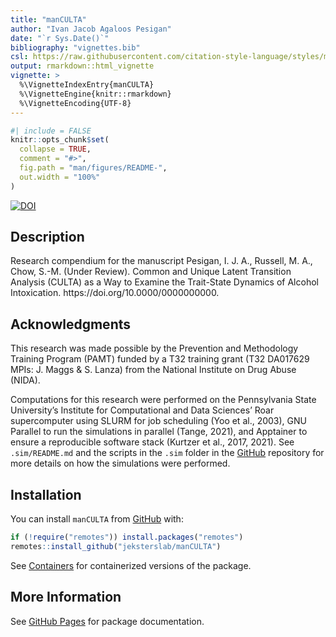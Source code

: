 ```yaml
---
title: "manCULTA"
author: "Ivan Jacob Agaloos Pesigan"
date: "`r Sys.Date()`"
bibliography: "vignettes.bib"
csl: https://raw.githubusercontent.com/citation-style-language/styles/master/apa.csl
output: rmarkdown::html_vignette
vignette: >
  %\VignetteIndexEntry{manCULTA}
  %\VignetteEngine{knitr::rmarkdown}
  %\VignetteEncoding{UTF-8}
---
```


<!-- README.md is generated from README.Rmd. Please edit that file -->

```r
#| include = FALSE
knitr::opts_chunk$set(
  collapse = TRUE,
  comment = "#>",
  fig.path = "man/figures/README-",
  out.width = "100%"
)
```

<!-- badges: start -->
[![DOI](https://zenodo.org/badge/DOI/10.0000/0000000000.svg)](https://doi.org/10.0000/0000000000)
<!-- badges: end -->

## Description

Research compendium for the manuscript Pesigan, I. J. A., Russell, M. A., Chow, S.-M. (Under Review). Common and Unique Latent Transition Analysis (CULTA) as a Way to Examine the Trait-State Dynamics of Alcohol Intoxication. https://doi.org/10.0000/0000000000.

## Acknowledgments

This research was made possible by the Prevention and Methodology Training Program (PAMT) funded by a T32 training grant (T32 DA017629 MPIs: J. Maggs & S. Lanza) from the National Institute on Drug Abuse (NIDA).

Computations for this research were performed on the Pennsylvania State University's Institute for Computational and Data Sciences' Roar supercomputer using SLURM for job scheduling (Yoo et al., 2003), GNU Parallel to run the simulations in parallel (Tange, 2021), and Apptainer to ensure a reproducible software stack (Kurtzer et al., 2017, 2021). See `.sim/README.md` and the scripts in the `.sim` folder in the [GitHub](https://github.com/jeksterslab/manCTMed) repository for more details on how the simulations were performed.

## Installation

You can install `manCULTA` from
[GitHub](https://github.com/jeksterslab/manCULTA) with:

```r
if (!require("remotes")) install.packages("remotes")
remotes::install_github("jeksterslab/manCULTA")
```

See [Containers](https://jeksterslab.github.io/manCULTA/articles/containers.html) for containerized versions of the package.

## More Information

See
[GitHub Pages](https://jeksterslab.github.io/manCULTA/index.html)
for package documentation.
